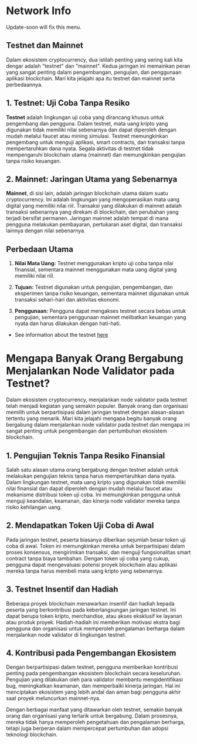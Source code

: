 # Network Info

 
<Callout type="info" emoji="ℹ️">
  Update-soon will fix this menu.
</Callout>

## Testnet dan Mainnet

Dalam ekosistem cryptocurrency, dua istilah penting yang sering kali kita dengar adalah "testnet" dan "mainnet". Kedua jaringan ini memainkan peran yang sangat penting dalam pengembangan, pengujian, dan penggunaan aplikasi blockchain. Mari kita jelajahi apa itu testnet dan mainnet serta perbedaannya.

## 1. Testnet: Uji Coba Tanpa Resiko

**Testnet** adalah lingkungan uji coba yang dirancang khusus untuk pengembang dan pengguna. Dalam testnet, mata uang kripto yang digunakan tidak memiliki nilai sebenarnya dan dapat diperoleh dengan mudah melalui faucet atau mining simulasi. Testnet memungkinkan pengembang untuk menguji aplikasi, smart contracts, dan transaksi tanpa mempertaruhkan dana nyata. Segala aktivitas di testnet tidak mempengaruhi blockchain utama (mainnet) dan memungkinkan pengujian tanpa risiko keuangan.

## 2. Mainnet: Jaringan Utama yang Sebenarnya

**Mainnet**, di sisi lain, adalah jaringan blockchain utama dalam suatu cryptocurrency. Ini adalah lingkungan yang mengoperasikan mata uang digital yang memiliki nilai riil. Transaksi yang dilakukan di mainnet adalah transaksi sebenarnya yang direkam di blockchain, dan perubahan yang terjadi bersifat permanen. Jaringan mainnet adalah tempat di mana pengguna melakukan pembayaran, pertukaran aset digital, dan transaksi lainnya dengan nilai sebenarnya.

## Perbedaan Utama

1. **Nilai Mata Uang:** Testnet menggunakan kripto uji coba tanpa nilai finansial, sementara mainnet menggunakan mata uang digital yang memiliki nilai riil.

2. **Tujuan:** Testnet digunakan untuk pengujian, pengembangan, dan eksperimen tanpa risiko keuangan, sementara mainnet digunakan untuk transaksi sehari-hari dan aktivitas ekonomi.

3. **Penggunaan:** Pengguna dapat mengakses testnet secara bebas untuk pengujian, sementara penggunaan mainnet melibatkan keuangan yang nyata dan harus dilakukan dengan hati-hati.

- See information about the testnet [here](/network_info/testnet)

# Mengapa Banyak Orang Bergabung Menjalankan Node Validator pada Testnet?

Dalam ekosistem cryptocurrency, menjalankan node validator pada testnet telah menjadi kegiatan yang semakin populer. Banyak orang dan organisasi memilih untuk berpartisipasi dalam jaringan testnet dengan alasan-alasan tertentu yang menarik. Mari kita jelajahi mengapa begitu banyak orang bergabung dalam menjalankan node validator pada testnet dan mengapa ini sangat penting untuk pengembangan dan pertumbuhan ekosistem blockchain.

## 1. **Pengujian Teknis Tanpa Resiko Finansial**

Salah satu alasan utama orang bergabung dengan testnet adalah untuk melakukan pengujian teknis tanpa harus mempertaruhkan dana nyata. Dalam lingkungan testnet, mata uang kripto yang digunakan tidak memiliki nilai finansial dan dapat diperoleh dengan mudah melalui faucet atau mekanisme distribusi token uji coba. Ini memungkinkan pengguna untuk menguji keandalan, keamanan, dan kinerja node validator mereka tanpa risiko kehilangan uang.

## 2. **Mendapatkan Token Uji Coba di Awal**

Pada jaringan testnet, peserta biasanya diberikan sejumlah besar token uji coba di awal. Token ini memungkinkan mereka untuk berpartisipasi dalam proses konsensus, mengirimkan transaksi, dan menguji fungsionalitas smart contract tanpa biaya tambahan. Dengan token uji coba yang cukup, pengguna dapat mengevaluasi potensi proyek blockchain atau aplikasi mereka tanpa harus membeli mata uang kripto yang sebenarnya.

## 3. **Testnet Insentif dan Hadiah**

Beberapa proyek blockchain menawarkan insentif dan hadiah kepada peserta yang berkontribusi pada keberlangsungan jaringan testnet. Ini dapat berupa token kripto, merchandise, atau akses eksklusif ke layanan atau produk proyek. Hadiah-hadiah ini memberikan motivasi ekstra bagi pengguna dan organisasi untuk memperoleh pengalaman berharga dalam menjalankan node validator di lingkungan testnet.

## 4. **Kontribusi pada Pengembangan Ekosistem**

Dengan berpartisipasi dalam testnet, pengguna memberikan kontribusi penting pada pengembangan ekosistem blockchain secara keseluruhan. Pengujian yang dilakukan oleh para validator membantu mengidentifikasi bug, meningkatkan keamanan, dan memperbaiki kinerja jaringan. Hal ini menciptakan ekosistem yang lebih andal dan aman bagi pengguna akhir saat proyek meluncurkan mainnet-nya.

Dengan berbagai manfaat yang ditawarkan oleh testnet, semakin banyak orang dan organisasi yang tertarik untuk bergabung. Dalam prosesnya, mereka tidak hanya memperoleh pengetahuan dan pengalaman berharga, tetapi juga berperan dalam mempercepat pertumbuhan dan adopsi teknologi blockchain.
